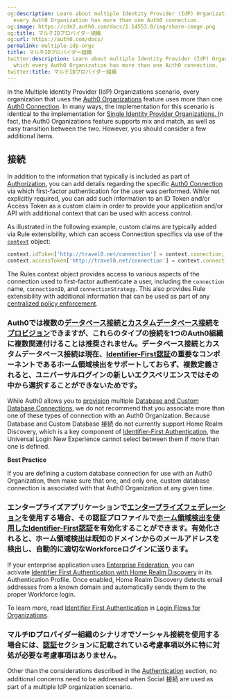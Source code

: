 ```yaml
---
og:description: Learn about multiple Identity Provider (IdP) Organizations, in which
  every Auth0 Organization has more than one Auth0 connection.
og:image: https://cdn2.auth0.com/docs/1.14553.0/img/share-image.png
og:title: マルチIDプロバイダー組織
og:url: https://auth0.com/docs/
permalink: multiple-idp-orgs
title: マルチIDプロバイダー組織
twitter:description: Learn about multiple Identity Provider (IdP) Organizations, in
  which every Auth0 Organization has more than one Auth0 connection.
twitter:title: マルチIDプロバイダー組織
---
```


In the Multiple <Tooltip tip="Identity Provider (IdP): Service that stores and manages digital identities." cta="View Glossary" href="/docs/glossary?term=Identity+Provider">Identity Provider</Tooltip> (IdP) Organizations scenario, every organization that uses the [Auth0 Organizations](/docs/manage-users/organizations/organizations-overview) feature uses more than one [Auth0 Connection](/docs/authenticate/identity-providers). In many ways, the implementation for this scenario is identical to the implementation for [Single Identity Provider Organizations. I](/docs/get-started/architecture-scenarios/multiple-organization-architecture/single-identity-provider-organizations)n fact, the Auth0 Organizations feature supports mix and match, as well as easy transition between the two. However, you should consider a few additional items.

## 接続

In addition to the information that typically is included as part of [Authorization](/docs/get-started/architecture-scenarios/multiple-organization-architecture/single-identity-provider-organizations/authorization), you can add details regarding the specific [Auth0 Connection](/docs/authenticate/identity-providers) via which first-factor authentication for the user was performed. While not explicitly required, you can add such information to an <Tooltip tip="ID Token: Credential meant for the client itself, rather than for accessing a resource." cta="View Glossary" href="/docs/glossary?term=ID+Token">ID Token</Tooltip> and/or <Tooltip tip="Access Token: Authorization credential, in the form of an opaque string or JWT, used to access an API." cta="View Glossary" href="/docs/glossary?term=Access+Token">Access Token</Tooltip> as a custom claim in order to provide your application and/or API with additional context that can be used with access control.

As illustrated in the following example, custom claims are typically added via Rule extensibility, which can access Connection specifics via use of the [`context`](/docs/customize/rules/context-object) object:

```js lines
context.idToken['http://travel0.net/connection'] = context.connection;     // Connection name claim
context.accessToken['http://travel0.net/connection'] = context.connection; // Connection name claim
```






<Callout icon="file-lines" color="#0EA5E9" iconType="regular">

The Rules context object provides access to various aspects of the connection used to first-factor authenticate a user, including the `connection` name, `connectionID`, and `connectionStrategy`. This also provides Rule extensibility with additional information that can be used as part of any [centralized policy enforcement](/docs/get-started/architecture-scenarios/multiple-organization-architecture/single-identity-provider-organizations/authorization).

</Callout>

### Auth0では複数の[データベース接続とカスタムデータベース接続](/connections/database)を[プロビジョン](/architecture-scenarios/multiple-organization-architecture/single-identity-provider-organizations/provisioning)できますが、これらのタイプの接続を1つのAuth0組織に複数関連付けることは推奨されません。データベース接続とカスタムデータベース接続は現在、[Identifier-First認証](/login/universal-login/identifier-first)の重要なコンポーネントであるホーム領域検出をサポートしておらず、複数定義されると、ユニバーサルログインの新しいエクスペリエンスではその中から選択することができないためです。

While Auth0 allows you to [provision](/docs/get-started/architecture-scenarios/multiple-organization-architecture/single-identity-provider-organizations/provisioning) multiple [Database and Custom Database Connections](/docs/authenticate/database-connections), we do not recommend that you associate more than one of these types of connection with an Auth0 Organization. Because Database and Custom Database 接続 do not currently support Home Realm Discovery, which is a key component of [Identifier-First Authentication](/docs/authenticate/login/auth0-universal-login/identifier-first), the <Tooltip tip="Universal Login: Your application redirects to Universal Login, hosted on Auth0's Authorization Server, to verify a user's identity." cta="View Glossary" href="/docs/glossary?term=Universal+Login">Universal Login</Tooltip> New Experience cannot select between them if more than one is defined.

<Callout icon="file-lines" color="#0EA5E9" iconType="regular">

**Best Practice**

If you are defining a custom database connection for use with an Auth0 Organization, then make sure that one, and only one, custom database connection is associated with that Auth0 Organization at any given time.

</Callout>

### エンタープライズアプリケーションで[エンタープライズフェデレーション](/enterprise-connections)を使用する場合、その認証プロファイルで[ホーム領域検出を使用したIdentifier-First認証](/login/universal-login/identifier-first)を有効化することができます。有効化されると、ホーム領域検出は既知のドメインからのメールアドレスを検出し、自動的に適切なWorkforceログインに送ります。

If your enterprise application uses [Enterprise Federation](/docs/authenticate/enterprise-connections), you can activate [Identifier First Authentication with Home Realm Discovery](/docs/authenticate/login/auth0-universal-login/identifier-first) in its Authentication Profile. Once enabled, Home Realm Discovery detects email addresses from a known domain and automatically sends them to the proper Workforce login.

To learn more, read [Identifier First Authentication](/docs/manage-users/organizations/login-flows-for-organizations#identifier-first-authentication) in [Login Flows for Organizations](/docs/manage-users/organizations/login-flows-for-organizations).

### マルチIDプロバイダー組織のシナリオでソーシャル接続を使用する場合には、[認証](/architecture-scenarios/multiple-organization-architecture/single-identity-provider-organizations/authentication)セクションに記載されている考慮事項以外に特に対処が必要な考慮事項はありません。

Other than the considerations described in the [Authentication](/docs/get-started/architecture-scenarios/multiple-organization-architecture/single-identity-provider-organizations/authentication) section, no additional concerns need to be addressed when Social 接続 are used as part of a multiple IdP organization scenario.
